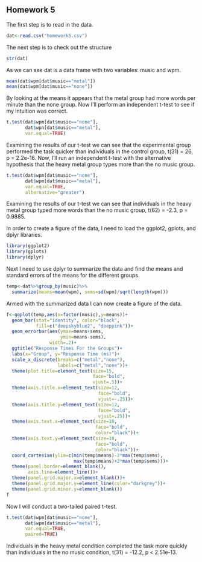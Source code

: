 ## Homework 5

<!--
Set the working directory.
No Rchunk is needed to accomplish this.
-->



<!--
Read in the homework5.csv data. For each of the following steps you
should preface your R commands with some plain English explanation.
The data are fabricated and include the number of words per minute
that people can type when listening to no music and when listening
to heavy metal.
-->
The first step is to read in the data.
```r
dat<-read.csv("homework5.csv")
```


<!--
Check the structure of the data.
-->
The next step is to check out the structure
```r
str(dat)
```
As we can see dat is a data frame with two variables: music and wpm.

<!--
Find the mean words per minute for the two groups.
-->

```r
mean(dat$wpm[dat$music=="metal"])
mean(dat$wpm[dat$music=="none"])
```
By looking at the means it appears that the metal group
had more words per minute than the none group.
<!--
Run an independent t-test to determine if the mean wpm for the
no music group is different from the mean wpm from heavy metal
group. Interpret the results of your analysis after you run it.
-->
Now I'll perform an independent t-test to see if my intuition was
correct.
```r
t.test(dat$wpm[dat$music=="none"],
       dat$wpn[dat$music=="metal"],
       var.equal=TRUE)
```
Examining the results of our t-test we can see that 
the experimental group performed the task quicker than individuals
in the control group, t(31) = 26, p = 2.2e-16.
<!--
Run another independent t-test with the alternative hypothesis that
the heavy metal group types faster than the no music group. Interpret
the results of your analyses.
-->
Now, I'll run an independent t-test with the alternative hypothesis
that the heavy metal group types more than the no music group.
```r
t.test(dat$wpm[dat$music=="none"],
       dat$wpm[dat$music=="metal"],
       var.equal=TRUE,
       alternative="greater")
```
Examining the results of our t-test we can see that individuals in
the heavy metal group typed more words than the no music group, t(62) = -2.3, p = 0.9885.

<!--
Create a bar graph of the data.
-->
In order to create a figure of the data, I need to load the
ggplot2, gplots, and dplyr libraries.
```r
library(ggplot2)
library(gplots)
library(dplyr)
```
Next I need to use dplyr to summarize the data and find the means and
standard errors of the means for the different groups.
```r
temp<-dat%>%group_by(music)%>%
  summarize(means=mean(wpm), sems=sd(wpm)/sqrt(length(wpm)))
```
Armed with the summarized data I can now create a figure of the data.
```r
f<-ggplot(temp,aes(x=factor(music),y=means))+
  geom_bar(stat="identity", color="black",
           fill=c("deepskyblue2", "deeppink"))+
  geom_errorbar(aes(ymax=means+sems,
                    ymin=means-sems),
                width=.2)+
  ggtitle("Response Times For the Groups")+
  labs(x="Group", y="Response Time (ms)")+
  scale_x_discrete(breaks=c("metal","none"),
                   labels=c("metal","none"))+
  theme(plot.title=element_text(size=15,
                                face="bold",
                                vjust=.5))+
  theme(axis.title.x=element_text(size=12,
                                  face="bold",
                                  vjust=-.25))+
  theme(axis.title.y=element_text(size=12,
                                  face="bold",
                                  vjust=.25))+
  theme(axis.text.x=element_text(size=10,
                                 face="bold",
                                 color="black"))+
  theme(axis.text.y=element_text(size=10,
                                 face="bold",
                                 color="black"))+
  coord_cartesian(ylim=c(min(temp$means)-2*max(temp$sems),
                         max(temp$means)+2*max(temp$sems)))+
  theme(panel.border=element_blank(),
        axis.line=element_line())+
  theme(panel.grid.major.x=element_blank())+
  theme(panel.grid.major.y=element_line(color="darkgrey"))+
  theme(panel.grid.minor.y=element_blank())
f
```
<!--
Conduct and interpret a two-tailed paired t-test on the data.
-->
Now I will conduct a two-tailed paired t-test.
```r
t.test(dat$wpm[dat$music=="none"],
       dat$wpm[dat$music=="metal"],
       var.equal=TRUE,
       paired=TRUE)
```
Individuals in the heavy metal condition completed the task more
quickly than individuals in the no music condition, t(31) = -12.2,
p < 2.51e-13.
